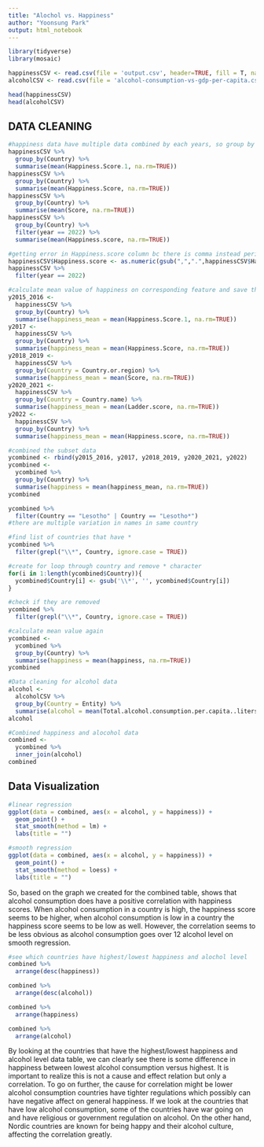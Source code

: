 ```yaml
---
title: "Alochol vs. Happiness"
author: "Yoonsung Park"
output: html_notebook
---
```





```r
library(tidyverse)
library(mosaic)
```

```r
happinessCSV <- read.csv(file = 'output.csv', header=TRUE, fill = T, na.strings = "")
alcoholCSV <- read.csv(file = 'alcohol-consumption-vs-gdp-per-capita.csv')
```

```r
head(happinessCSV)
head(alcoholCSV)
```

## DATA CLEANING



```r
#happiness data have multiple data combined by each years, so group by each countries and take mean of 2015-2022
happinessCSV %>% 
  group_by(Country) %>%
  summarise(mean(Happiness.Score.1, na.rm=TRUE))
happinessCSV %>% 
  group_by(Country) %>%
  summarise(mean(Happiness.Score, na.rm=TRUE))
happinessCSV %>% 
  group_by(Country) %>%
  summarise(mean(Score, na.rm=TRUE))
happinessCSV %>% 
  group_by(Country) %>%
  filter(year == 2022) %>%
  summarise(mean(Happiness.score, na.rm=TRUE))
```


```r
#getting error in Happiness.score column bc there is comma instead period, removing comma and converting data type.
happinessCSV$Happiness.score <- as.numeric(gsub(",",".",happinessCSV$Happiness.score))
happinessCSV %>% 
  filter(year == 2022)
```

```r
#calculate mean value of happiness on corresponding feature and save them as subset dataframe + realized there were more different features for country and happiness
y2015_2016 <-
  happinessCSV %>% 
  group_by(Country) %>%
  summarise(happiness_mean = mean(Happiness.Score.1, na.rm=TRUE))
y2017 <-
  happinessCSV %>% 
  group_by(Country) %>%
  summarise(happiness_mean = mean(Happiness.Score, na.rm=TRUE))
y2018_2019 <- 
  happinessCSV %>% 
  group_by(Country = Country.or.region) %>%
  summarise(happiness_mean = mean(Score, na.rm=TRUE))
y2020_2021 <- 
  happinessCSV %>% 
  group_by(Country = Country.name) %>%
  summarise(happiness_mean = mean(Ladder.score, na.rm=TRUE))
y2022 <-
  happinessCSV %>% 
  group_by(Country) %>%
  summarise(happiness_mean = mean(Happiness.score, na.rm=TRUE))
```


```r
#combined the subset data
ycombined <- rbind(y2015_2016, y2017, y2018_2019, y2020_2021, y2022)
ycombined <- 
  ycombined %>%
  group_by(Country) %>%
  summarise(happiness = mean(happiness_mean, na.rm=TRUE))
ycombined
```


```r
ycombined %>%
  filter(Country == "Lesotho" | Country == "Lesotho*")
#there are multiple variation in names in same country
```


```R
#find list of countries that have *
ycombined %>% 
  filter(grepl("\\*", Country, ignore.case = TRUE)) 
```


```r
#create for loop through country and remove * character
for(i in 1:length(ycombined$Country)){
  ycombined$Country[i] <- gsub('\\*', '', ycombined$Country[i])
}
```


```R
#check if they are removed
ycombined %>% 
  filter(grepl("\\*", Country, ignore.case = TRUE)) 
```


```r
#calculate mean value again
ycombined <- 
  ycombined %>%
  group_by(Country) %>%
  summarise(happiness = mean(happiness, na.rm=TRUE))
ycombined
```


```r
#Data cleaning for alcohol data
alcohol <-
  alcoholCSV %>%
  group_by(Country = Entity) %>% 
  summarise(alcohol = mean(Total.alcohol.consumption.per.capita..liters.of.pure.alcohol..projected.estimates..15..years.of.age., na.rm=TRUE))
alcohol
```


```r
#Combined happiness and alocohol data
combined <-
  ycombined %>%
  inner_join(alcohol)
combined
```

## Data Visualization

```r
#linear regression
ggplot(data = combined, aes(x = alcohol, y = happiness)) + 
  geom_point() + 
  stat_smooth(method = lm) + 
  labs(title = "")

#smooth regression
ggplot(data = combined, aes(x = alcohol, y = happiness)) + 
  geom_point() + 
  stat_smooth(method = loess) + 
  labs(title = "")
```

So, based on the graph we created for the combined table, shows that alcohol consumption does have a positive correlation with happiness scores. When alcohol consumption in a country is high, the happiness score seems to be higher, when alcohol consumption is low in a country the happiness score seems to be low as well. However, the correlation seems to be less obvious as alcohol consumption goes over 12 alcohol level on smooth regression.


```r
#see which countries have highest/lowest happiness and alochol level
combined %>%
  arrange(desc(happiness))

combined %>%
  arrange(desc(alcohol))

combined %>%
  arrange(happiness)

combined %>%
  arrange(alcohol)
```

By looking at the countries that have the highest/lowest happiness and alcohol level data table, we can clearly see there is some difference in happiness between lowest alcohol consumption versus highest. It is important to realize this is not a cause and effect relation but only a correlation. To go on further, the cause for correlation might be lower alcohol consumption countries have tighter regulations which possibly can have negative affect on general happiness. If we look at the countries that have low alcohol consumption, some of the countries have war going on and have religious or government regulation on alcohol. On the other hand, Nordic countries are known for being happy and their alcohol culture, affecting the correlation greatly.
